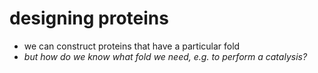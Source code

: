 # designing proteins

- we can construct proteins that have a particular fold
- _but how do we know what fold we need, e.g. to perform a catalysis?_